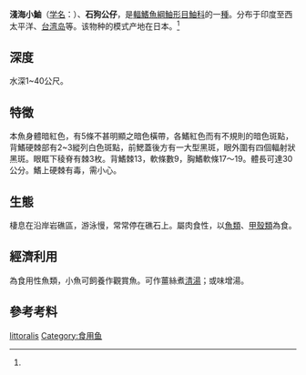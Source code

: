 {{Speciesbox
| status = LC
| status_system = iucn3.1
| trend = unknow
| genus = Scorpaenodes
| species = littoralis
| authority =  [[Tanaka|Tanaka]], 1917<ref name='id8467'>{{cite web| url =http://www.bioinfo.cn/db05/BjdwSpecies.php?action=view&id=8467| title =浅海小鲉| work =《中国动物物种编目数据库》| publisher =中国科学院微生物研究所| author =中国科学院动物研究所| accessdate =2009-04-16| deadurl =yes| archiveurl =https://web.archive.org/web/20160305034557/http://www.bioinfo.cn/db05/BjdwSpecies.php?action=view&id=8467| archivedate =2016-03-05}}</ref>
}}

'''淺海小鮋'''（[[学名|学名]]：{{lang|la|''Scorpaenodes littoralis''}}）、'''石狗公仔'''，是[[輻鰭魚綱|輻鰭魚綱]][[鮋形目|鮋形目]][[鮋科|鮋科]]的一[[種|種]]。分布于印度至西太平洋、[[台湾岛|台湾岛]]等。该物种的模式产地在日本。<ref name='id8467'/>

==深度==
水深1~40公尺。
==特徵==
本魚身體暗紅色，有5條不甚明顯之暗色橫帶，各鰭紅色而有不規則的暗色斑點，背鰭硬棘部有2~3縱列白色斑點，前鰓蓋後方有一大型黑斑，眼外圍有四個輻射狀黑斑。眼眶下稜脊有棘3枚。背鰭棘13，軟條數9，胸鰭軟條17～19。體長可達30公分。鰭上硬棘有毒，需小心。
==生態==
棲息在沿岸岩礁區，游泳慢，常常停在礁石上。屬肉食性，以[[魚類|魚類]]、[[甲殼類|甲殼類]]為食。
==經濟利用==
為食用性魚類，小魚可飼養作觀賞魚。可作薑絲煮[[清湯|清湯]]；或味增湯。
==參考考料==
{{reflist}}
{{Taxonbar|from=Q1045206}}

[[Category:小鲉属|littoralis]]
[[Category:食用鱼|Category:食用鱼]]